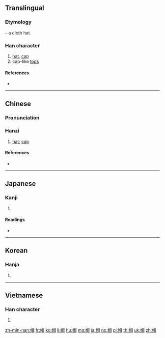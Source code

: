 ==Translingual==

===Etymology===
{{Han compound|巾|t1=cloth|冒|ls=psc|c1=s|c2=p}} – a cloth hat.

===Han character===
{{Han char|rn=50|rad=巾|as=09|sn=12|four=46260|canj=LBABU|ids=⿰巾冒}}

# [[hat]], [[cap]]
# cap-like [[top]]s

====References====
* {{Han ref|kx=0333.190|dkj=08971|dj=0640.070|hdz=10747.080|uh=5E3D|ud=24125|bh=B455|bd=46165}}

----

==Chinese==
{{zh-forms}}

===Pronunciation===
{{zh-pron
|m=mào|ma=y
|c=mou6,mou6-2
|h=pfs=mo
|mn=bō
|cat=n
}}

===Hanzi===
{{zh-hanzi|mw=頂}}

# [[hat]]; [[cap]]

====References====
* {{thcwd|8347}}

----

==Japanese==

===Kanji===
{{ja-kanji|grade=c|rs=巾09}}

# {{defn|lang=ja|sort=巾09}}

====Readings====
* {{ja-readings|on=[[ぼう]] (bō), [[もう]] (mō)|kun=[[ぼうし]] (bōshi)}}

----

==Korean==

===Hanja===
{{ko-hanja|hangeul=모|rv=mo|mr=mo}}

# {{defn|lang=ko|sort=巾09}}

----

==Vietnamese==

===Han character===
{{vi-hantu|[[mạo]], [[mão]], [[mũ]]|rs=巾09}}

# {{defn|lang=vi|sort=巾09}}

[[zh-min-nan:帽]]
[[fr:帽]]
[[ko:帽]]
[[li:帽]]
[[hu:帽]]
[[mg:帽]]
[[ja:帽]]
[[no:帽]]
[[pl:帽]]
[[th:帽]]
[[uk:帽]]
[[zh:帽]]
